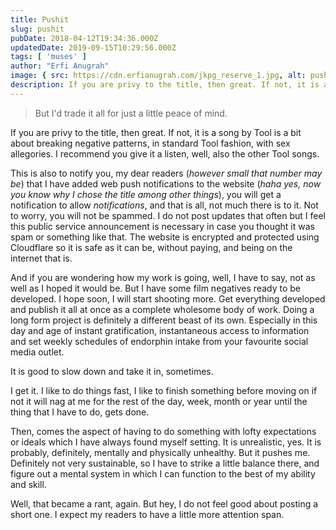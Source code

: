 ```yaml
---
title: Pushit
slug: pushit
pubDate: 2018-04-12T19:34:36.000Z
updatedDate: 2019-09-15T10:29:56.000Z
tags: [ 'muses' ]
author: "Erfi Anugrah"
image: { src: https://cdn.erfianugrah.com/jkpg_reserve_1.jpg, alt: pushit }
description: If you are privy to the title, then great. If not, it is a song by Tool is a bit about breaking negative patterns, in standard Tool fashion, with sex allegories. I recommend you give it a listen, well, also the other Tool songs.
---
```


> But I'd trade it all for just a little peace of mind.

If you are privy to the title, then great. If not, it is a song by Tool is a bit about breaking negative patterns, in standard Tool fashion, with sex allegories. I recommend you give it a listen, well, also the other Tool songs.

This is also to notify you, my dear readers (*however small that number may be*) that I have added web push notifications to the website (*haha yes, now you know why I chose the title among other things*), you will get a notification to allow *notifications*, and that is all, not much there is to it. Not to worry, you will not be spammed. I do not post updates that often but I feel this public service announcement is necessary in case you thought it was spam or something like that. The website is encrypted and protected using Cloudflare so it is safe as it can be, without paying, and being on the internet that is.

And if you are wondering how my work is going, well, I have to say, not as well as I hoped it would be. But I have some film negatives ready to be developed. I hope soon, I will start shooting more. Get everything developed and publish it all at once as a complete wholesome body of work. Doing a long form project is definitely a different beast of its own. Especially in this day and age of instant gratification, instantaneous access to information and set weekly schedules of endorphin intake from your favourite social media outlet.

It is good to slow down and take it in, sometimes.

I get it. I like to do things fast, I like to finish something before moving on if not it will nag at me for the rest of the day, week, month or year until the thing that I have to do, gets done.

Then, comes the aspect of having to do something with lofty expectations or ideals which I have always found myself setting. It is unrealistic, yes. It is probably, definitely, mentally and physically unhealthy. But it pushes me. Definitely not very sustainable, so I have to strike a little balance there, and figure out a mental system in which I can function to the best of my ability and skill.

Well, that became a rant, again. But hey, I do not feel good about posting a short one. I expect my readers to have a little more attention span.
